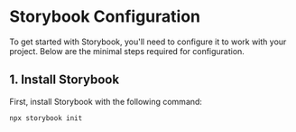 
<Meta title='Getting Started/Configuration' />

# Storybook Configuration

To get started with Storybook, you'll need to configure it to work with your project. Below are the minimal steps required for configuration.

## 1. Install Storybook

First, install Storybook with the following command:

```bash
npx storybook init
```
